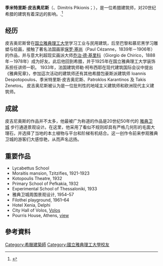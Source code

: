 '''季米特里斯·皮吉奥尼斯'''（{{lang-el|Δημήτριος (Δημήτρης}}、Dimitris Pikionis；{{bd|1887年|1月26日|1968年|8月28日}}），是一位希腊建筑师，对20世纪希腊的建筑有着深远的影响。.<ref name="AICAHellas">{{Cite web|url=http://www.aica-hellas.org/histen.html|title=AICA-HELLAS History|author=Association of Greek Art Critics, [[International_Association_of_Art_Critics|International Association of Art Critics]]|quote=|deadurl=yes|archiveurl=https://web.archive.org/web/20080511234318/http://www.aica-hellas.org/histen.html|archivedate=2008-05-11|access-date=2016-06-11}}</ref>

== 经历 ==
皮吉奥尼斯曾在[[国立雅典理工大学|国立雅典理工大学]]学习工业与民用建筑，后至巴黎和慕尼黑学习雕塑与绘画，接触了著名法国画家[[保罗·塞尚|保罗·塞尚]]（Paul Cézanne，1839年－1906年）的作品，并与意大利超现实画派大师[[乔治·德·基里科|乔治·德·基里科]]（Giorgio de Chirico，1888年－1978年）成为好友。此后他回到希腊，并于1925年在国立雅典理工大学装饰系担任讲师一职。
1933年，法国建筑师勒·柯布西耶在现代建筑国际会议中提出《雅典宪章》，参加這次活动的建筑师还有其他希腊包豪斯派建筑师 Ioannis Despotopoulos、季米特里斯·皮吉奥尼斯、Patroklos Karantinos 及 Takis Zenetos。
皮吉奥尼斯被认为是一位批判性的地域主义建筑师和欧洲现代主义建筑师。

== 成就 ==
皮吉尼奥斯的作品并不太多，他最被广为称道的作品是20世纪50年代的 [[雅典衛城|雅典卫城]] 步行通道景观设计。在这里，他采用了看似不规则却具有严格几何形的毛面大理石，并选择了当地的本土植物与平台和阶梯有机结合。这一创作令前来参观雅典卫城的游客们大感惊艳，从而声名远扬。

== 重要作品 ==
* Lycabettus School
* Moraitis mansion, Tzitzifies, 1921-1923
* Kotopoulis Theatre, 1932
* Primary School of Pefkakia, 1932
* Experimental School of Thessaloniki, 1933
* 雅典卫城周围景观设计, 1954–57
* Filothei playground, 1961–64
* Hotel Xenia, Delphi
* City Hall of Volos, [[沃洛斯|Volos]]
* Pourris House, Athens, [http://1.bp.blogspot.com/_lWBq4PTk1Fo/TE1LBGix4YI/AAAAAAAAHmA/JAzJONuvkn4/s1600/Pikionis_4972.jpg view]{{Wayback|url=http://1.bp.blogspot.com/_lWBq4PTk1Fo/TE1LBGix4YI/AAAAAAAAHmA/JAzJONuvkn4/s1600/Pikionis_4972.jpg |date=20130426071319 }}

== 參考資料 ==
{{Reflist}}
{{DEFAULTSORT:Pikionis, Dimitris}}
[[Category:希臘建築師|Category:希臘建築師]]
[[Category:國立雅典理工大學校友|Category:國立雅典理工大學校友]]